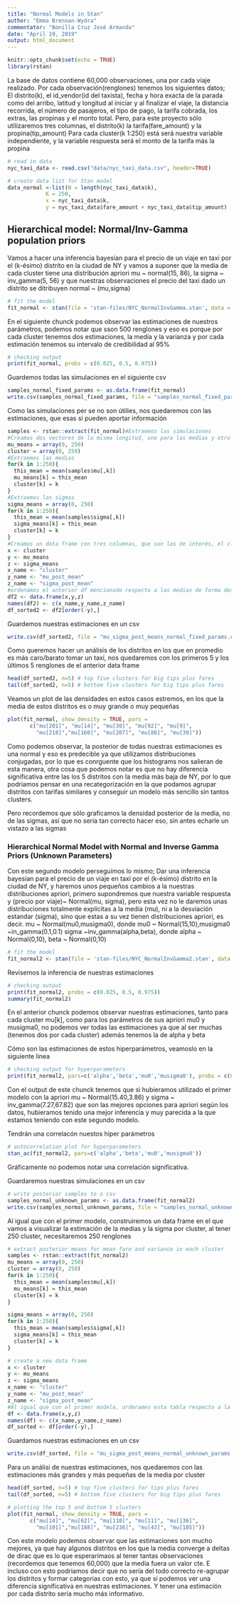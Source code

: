 ```yaml
---
title: "Normal Models in Stan"
author: "Emma Brennan-Wydra"
commentator: "Bonilla Cruz José Armando"
date: "April 19, 2019"
output: html_document
---
```


```r
knitr::opts_chunk$set(echo = TRUE)
library(rstan)
```
La base de datos contiene 60,000 observaciones, una por cada viaje realizado.
Por cada observación(renglones) tenemos los siguientes datos; El distrito(k), el id_vendor(id del taxista), fecha y hora exacta de la parada como del arribo, latitud y longitud al iniciar y al finalizar el viaje, la distancia recorrida, el número de pasajeros, el tipo de pago, la tarifa cobrada, los extras, las propinas y el monto total.
Pero, para este proyecto sólo utilizaremos tres  columnas, el distrito(k) la tarifa(fare_amount) y la propina(tip_amount)
Para cada cluster(k 1:250) está será nuestra variable independiente, y la variable respuesta será el monto de la tarifa más la propina
```r
# read in data
nyc_taxi_data <- read.csv("data/nyc_taxi_data.csv", header=TRUE)

# create data list for Stan model
data_normal <-list(N = length(nyc_taxi_data$k),
            K = 250,
            x = nyc_taxi_data$k,
            y = nyc_taxi_data$fare_amount + nyc_taxi_data$tip_amount)
```

## Hierarchical model: Normal/Inv-Gamma population priors
Vamos a hacer una inferencia bayesian para el precio de un viaje en taxi por el (k-ésimo) distrito en la ciudad de NY y vamos a suponer que la media de cada cluster tiene una distribución  apriori mu ~ normal(15, 86), la  sigma ~ inv_gamma(5, 56) y que nuestras observaciones el precio del taxi dado un distrito se ditribuyen normal ~ (mu,sigma)


```r
# fit the model
fit_normal <- stan(file = 'stan-files/NYC_NormalInvGamma.stan', data = data_normal)
```
En el siguiente chunck podemos observar las estimaciones de nuestros parámetros, podemos notar que sson 500 renglones y eso es porque por cada cluster tenemos dos estimaciones, la media y la varianza y por cada estimación tenemos su intervalo de credibilidad al 95%
```r
# checking output
print(fit_normal, probs = c(0.025, 0.5, 0.975)) 
```
Guardemos todas las simulaciones en el siguiente csv
```r
samples_normal_fixed_params <- as.data.frame(fit_normal)
write.csv(samples_normal_fixed_params, file = "samples_normal_fixed_params.csv")
```
Como las simulaciones per se no son útilies, nos quedaremos con las estimaciones, que esas sí pueden aportar información
```r
samples <- rstan::extract(fit_normal)#Extraemos las simulaciones
#Creamos dos vectores de la misma longitud, uno para las medias y otro para las desvianciones
mu_means = array(0, 250)
cluster = array(0, 250)
#Extraemos las medias
for(k in 1:250){
  this_mean = mean(samples$mu[,k])
  mu_means[k] = this_mean
  cluster[k] = k
}
#Extraemos las sigmas
sigma_means = array(0, 250)
for(k in 1:250){
  this_mean = mean(samples$sigma[,k])
  sigma_means[k] = this_mean
  cluster[k] = k
}
#Creamos un data frame con tres columnas, que son las de interés, el cluster, la media y la sigma, por lo que vamos a termar con 250 renglones
x <- cluster
y <- mu_means
z <- sigma_means
x_name <- "cluster"
y_name <- "mu_post_mean"
z_name <- "sigma_post_mean"
#ordenamos el anterior df mencionado respecto a las medias de forma descendiente
df2 <- data.frame(x,y,z)
names(df2) <- c(x_name,y_name,z_name)
df_sorted2 <- df2[order(-y),]
```
Guardemos nuestras estimaciones en un csv
```r
write.csv(df_sorted2, file = "mu_sigma_post_means_normal_fixed_params.csv")
```
Como queremos hacer un análisis de los distritos en los que en promedio es más caro/barato tomar un taxi, nos quedaremos con los primeros 5 y los últimos 5 renglones de el anterior data frame
```r
head(df_sorted2, n=5) # top five clusters for big tips plus fares
tail(df_sorted2, n=5) # bottom five clusters for big tips plus fares
```
Veamos un plot de las densidades en estos casos estremos, en los que la media de estos distritos es o muy grande o muy pequeñas
```r
plot(fit_normal, show_density = TRUE, pars = 
       c("mu[201]", "mu[14]", "mu[30]", "mu[92]", "mu[9]",
         "mu[218]","mu[160]", "mu[207]", "mu[80]", "mu[39]"))

```

Como podemos observar, la posterior de todas nuestras estimaciones es una normal y eso es predecible ya que utilizamos distribuciones conjugadas, por lo que es conrguente que los histograms nos salieran de esta manera, otra cosa que podemos notar es que no hay diferencia significativa entre las los 5 distritos con la media más baja de NY, por lo que podriamos pensar en una recategorización en la que podamos agrupar distritos con tarifas similares y conseguir un modelo más sencillo sin tantos clusters.

Pero recordemos que sólo graficamos la densidad posterior de la media, no de las sigmas, así que no sería tan correcto hacer eso, sin antes echarle un vistazo a las sigmas


### Hierarchical Normal Model with Normal and Inverse Gamma Priors (Unknown Parameters)
Con este segundo modelo perseguimos lo mismo; Dar una inferencia bayesian para el precio de un viaje en taxi por el (k-ésimo) distrito en la ciudad de NY, y haremos unos pequeños cambios a la nuestras distribuciones apriori, primero supondremos que nuestra variable respuesta y (precio por viaje)~ Normal(mu, sigma), pero esta vez no le daremos unas distribuciones totalmente explícitas a la media (mu), ni a la desviación estandar (sigma), sino que estas a su vez tienen distribuciones apriori, es decir.
mu ~ Normal(mu0,musigma0), donde mu0 ~ Normal(15,10),musigma0 ~in_gamma(0.1,0.1) 
sigma ~inv_gamma(alpha,beta), donde alpha ~ Normal(0,10), beta  ~ Normal(0,10)
```r
# fit the model
fit_normal2 <- stan(file = 'stan-files/NYC_NormalInvGamma2.stan', data = data_normal)
```
Revisemos la inferencia de nuestras estimaciones
```r
# checking output
print(fit_normal2, probs = c(0.025, 0.5, 0.975)) 
summary(fit_normal2)
```
En el anterior chunck podemos observar nuestras estimaciones, tanto para cada cluster mu[k], como para los parámetros de sus apriori mu0 y musigma0, no podemos ver todas las estimaciones ya que al ser muchas (tenemos dos por cada cluster) además tenemos la de alpha y beta

Cómo son las estimaciones de estos hiperparámetros, veamoslo en la siguiente linea
```r
# checking output for hyperparameters
print(fit_normal2, pars=c('alpha','beta','mu0','musigma0'), probs = c(0.025, 0.5, 0.975)) 
```
Con el output de este chunck tenemos que si hubieramos utilizado el primer modelo con la apriori mu ~ Normal(15.40,3.86) y sigma ~ inv_gamma(7.27,67.82) que son las mejores opciones para apriori según los datos, hubieramos tenido una mejor inferencia y muy parecida a la que estamos teniendo con este segundo modelo.

Tendrán una correlacón nuestos hiper parámetros
```r
# autocorrelation plot for hyperparameters
stan_ac(fit_normal2, pars=c('alpha','beta','mu0','musigma0'))
```
Gráficamente no podemos notar una correlación significativa.

Guardaremos nuestras simulaciones en un csv
```r
# write posterior samples to a csv
samples_normal_unknown_params <- as.data.frame(fit_normal2)
write.csv(samples_normal_unknown_params, file = "samples_normal_unknown_params.csv")
```

Al igual que con el primer modelo, construiremos un data frame en el que vamos a visualizar la estimación de la medias y la sigma por cluster, al tener 250 cluster, necesitaremos 250 renglones
```r
# extract posterior means for mean fare and variance in each cluster
samples <- rstan::extract(fit_normal2)
mu_means = array(0, 250)
cluster = array(0, 250)
for(k in 1:250){
  this_mean = mean(samples$mu[,k])
  mu_means[k] = this_mean
  cluster[k] = k
}

sigma_means = array(0, 250)
for(k in 1:250){
  this_mean = mean(samples$sigma[,k])
  sigma_means[k] = this_mean
  cluster[k] = k
}

# create a new data frame 
x <- cluster
y <- mu_means
z <- sigma_means
x_name <- "cluster"
y_name <- "mu_post_mean"
z_name <- "sigma_post_mean"
#Al igual que con el primer modelo, orderames esta tabla respecto a la media por cluster de manera descendiente
df <- data.frame(x,y,z)
names(df) <- c(x_name,y_name,z_name)
df_sorted <- df[order(-y),]
```
Guardamos nuestras estimaciones en un csv
```r
write.csv(df_sorted, file = "mu_sigma_post_means_normal_unknown_params.csv")
```
Para un análisi de nuestras estimaciones, nos quedaremos con las estimaciones más grandes y más pequeñas de la media por cluster
```r
head(df_sorted, n=5) # top five clusters for tips plus fares
tail(df_sorted, n=5) # bottom five clusters for big tips plus fares
```

```r
# plotting the top 5 and bottom 5 clusters
plot(fit_normal, show_density = TRUE, pars = 
       c("mu[14]", "mu[62]", "mu[110]", "mu[11]", "mu[136]",
         "mu[101]","mu[188]", "mu[236]", "mu[43]", "mu[185]"))
```
Con este modelo podemos observar que las estimaciones son mucho mejores, ya que hay algunos distritos en los que la media converge a deltas de dirac que es lo que esperarimaos al tener tantas observaciones (recordemos que tenemos 60,000) que la media fuera un valor cte.
E incluso con esto podriamos decir que no sería del todo correcto re-agrupar los distritos y formar categorias con esto, ya que sí podemos ver una diferencia significativa en nuestras estimaciones. Y tener una estimación por cada distrito sería mucho más informativo.

